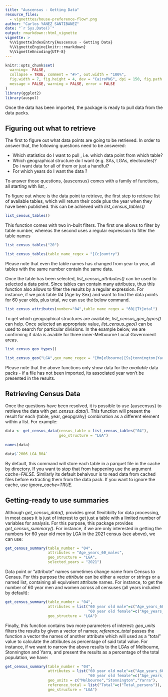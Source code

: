 ```yaml
---
title: "Auscensus - Getting Data"
resource_files:
  - vignetttes/house-preference-flow*.png
author: "Carlos YANEZ SANTIBANEZ"
date: "`r Sys.Date()`"
output: rmarkdown::html_vignette
vignette: >
  %\VignetteIndexEntry{Auscensus - Getting Data}
  %\VignetteEngine{knitr::rmarkdown}
  %\VignetteEncoding{UTF-8}
---
```


```r

knitr::opts_chunk$set(
  warning=  FALSE,
  collapse = TRUE, comment = "#>", out.width = "100%",
  fig.width = 7, fig.height = 4, dev = "CairoPNG", dpi = 150, fig.path = "vignettes/get-data-",
  message = FALSE, warning = FALSE, error = FALSE
)
library(ggplot2)
library(auspol)

```


Once the data has been imported, the package is ready to pull data from the data packs.

## Figuring out what to retrieve


The first  to figure out what data points are going to be retrieved. In order to answer that, the following questions need to be answered:

- Which statistics do I want to pull , i.e. which data point from which table?
- Which geographical structure do I want  (e.g. SAs, LGAs, electorates)? Do i want data for all of them or just a handful?
- For which years do I want the data ?

To answer those questions, {auscensus} comes with a family of functions, all starting with *list_*.

To figure out where is the data point to retrieve, the first step to retrieve list of available tables, which will return their code plus the year when they have been published. this can be achieved with *list_census_tables()* 


```r
list_census_tables()

```

This function comes with two in-built filters. The first one allows to filter by table number, whereas the second uses a regular expression to filter the table names


```r
list_census_tables("20")
```

```r
list_census_tables(table_name_regex = "[Cc]ountry")
```

Please note that even the table names has changed from year to year, all tables with the same number contain the same data.

Once the table has been selected, *list_census_attributes()* can be used to selected a data point. Since tables can contain many attributes, thus this function also allows to filter the results by a regular expression. For instance, if we pick table *04* (Age by Sex) and want to find the data points for 60 year olds, plus total, we can use the below command.


```r
list_census_attributes(number="04",table_name_regex = "60|[Tt]otal")
```

To get which geographical structures are available, *list_census_geo_types()* can help. Once selected an appropriate value, *list_census_geo()* can be used to search for particular divisions. In the example below, we are confirming if data is avaible for three inner-Melbourne Local Government areas.

```r
list_census_geo_types()
```


```r
list_census_geo("LGA",geo_name_regex = "[Mm]elbourne|[Ss]tonnington|Yarra")
```


Please note that the above functions only show data for the *available* data packs - if a file has not been imported, its associated year won't be presented in the results.

## Retrieving Census Data

Once the questions have been resolved, it is possible to use {auscensus} to retrieve the data with *get_census_data()*. This function will present the result for each {table, year, geopgrahy} combination as a different element within a list. For example:


```r

data <- get_census_data(census_table = list_census_tables("04"),
                        geo_structure = "LGA")
  
names(data)   

```

```r
data$`2006_LGA_B04`
```

By default, this command will store each table in a parquet file in the cache by directory. If you want to stop that from happening use the argument *cache=FALSE*. Similarly its default behaivour is to read data from cached files before extracting them from the data pack. If you want to ignore the cache, use *ignore_cache=TRUE*.


## Getting-ready to use summaries

Although *get_census_data()*, provides great flexitibilty for data processing, in most cases it is just of interest to get just a table with a limited number of variables for analysis. For this purpose, this package provides *get_census_summary()*. For instance, if we are only interested in getting the numbers for 60 year old men by LGA in the 2021 census (see above), we can use:


```r

get_census_summary(table_number = "04",
                   attributes = "Age_years_60_males",
                   geo_structure = "LGA",
                   selected_years = "2021")
```

Data point or "attribute" names sometimes change name from Census to Census. For this purpose the *attribute* can be either a vector or strings or a named list, containing all  equivalent attribute names. For instance, to get the number of 60 year men and women across all censuses (all years included by default):

```r

get_census_summary(table_number = "04",
                   attributes = list("60 year old male"=c("Age_years_60_males","Age (Years): 60_males"),
                                     "60 year old female"=c("Age_years_60_males","Age (Years): 60_females")),
                   geo_structure = "LGA")

```

Finally, this function contains two more parameters of interest: *geo_units* filters the results by given a vector of names; *reference_total* passes the function a vector the names of another attribute which will used as a "total" value to calculate the attributes as percentage of said total value. For instance, if we want to narrow the above results to the LGAs of Melbourne, Stonnington and Yarra, and present the results as a percentage of the total population, we have:

```r

get_census_summary(table_number = "04",
                   attributes = list("60 year old male"=c("Age_years_60_males","Age (Years): 60_males"),
                                     "60 year old female"=c("Age_years_60_males","Age (Years): 60_females")),
                   geo_units = c("Melbourne","Stonnington","Yarra"),
                   reference_total = list("Total"=c("Total_persons")),
                   geo_structure = "LGA")
```



